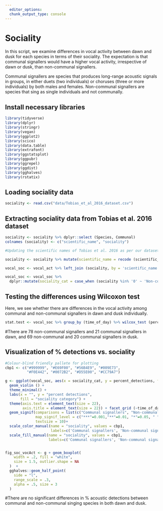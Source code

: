 ```yaml
---
  editor_options: 
  chunk_output_type: console
---
```

  
  
# Sociality
  
In this script, we examine differences in vocal activity between dawn and dusk for each species in terms of their sociality. The expectation is that communal signallers would have a higher vocal activity, irrespective of dawn or dusk, than non-communal signallers.

Communal signallers are species that produces long-range acoustic signals in groups, in either duets (two individuals) or choruses (three or more individuals) by both males and females. Non-communal signallers are species that sing as single individuals and not communally.

## Install necessary libraries
```r
library(tidyverse)
library(dplyr)
library(stringr)
library(vegan)
library(ggplot2)
library(scico)
library(data.table)
library(extrafont)
library(ggstatsplot)
library(ggpubr)
library(ggrepel)
library(ggdist)
library(gghalves)     
library(rstatix)
```

## Loading sociality data
```r
sociality <- read.csv("data/Tobias_et_al_2016_dataset.csv")
```

## Extracting sociality data from Tobias et al. 2016 dataset 
```r
sociality <- sociality %>% dplyr::select (Species, Communal)
colnames (sociality) <- c("scientific_name", "sociality")

#Updating the scientific names of Tobias et al. 2016 as per our dataset- see 05_territoriality.Rmd

sociality <- sociality %>% mutate(scientific_name = recode (scientific_name, 'Pycnonotus gularis' = 'Rubigula gularis', 'Ictinaetus malayensis' = 'Ictinaetus malaiensis', 'Dendrocopos nanus' = 'Yungipicus nanus', 'Megalaima malabarica' = 'Psilopogon malabaricus', 'Rhopocichla atriceps' = 'Dumetia atriceps', 'Chrysocolaptes lucidus' = 'Chrysocolaptes guttacristatus', 'Luscinia brunnea' = 'Larvivora brunnea', 'Parus aplonotus' = 'Machlolophus aplonotus', 'Turdoides striata' = 'Argya striata', 'Zoothera citrina' = 'Geokichla citrina', 'Turdoides subrufa' = 'Argya subrufa', 'Celeus brachyurus' = 'Micropternus brachyurus', 'Muscicapa ruficauda' = 'Ficedula ruficauda', 'Bubo nipalensis' = 'Ketupa nipalensis', 'Stigmatopelia chinensis' = 'Spilopelia chinensis', 'Hypsipetes ganeesa' = 'Hypsipetes ganeesa ganeesa', 'Acrocephalus aedon' = 'Arundinax aedon', 'Cyornis pallipes' = 'Cyornis pallidipes', 'Megalaima viridis' = 'Psilopogon viridis', 'Garrulax delesserti' = 'Pterorhinus delesserti', 'Acritillas indica' = 'Iole indica' ))

vocal_soc <- vocal_act %>% left_join (sociality, by = 'scientific_name')

vocal_soc <- vocal_soc %>%
  dplyr::mutate(sociality_cat = case_when (sociality %in% '0' ~ 'Non-communal signallers', sociality %in% '1' ~ 'Communal signallers'))
```

## Testing the differences using Wilcoxon test

Here, we see whether there are differences in the vocal activity among communal and non-communal signallers in dawn and dusk individually. 

```r
stat.test <- vocal_soc %>% group_by (time_of_day) %>% wilcox_test (percent_detections ~ sociality_cat)
```
#There are 78 non-communal signallers and 21 communal signallers in dawn, and 69 non-communal and 20 communal signallers in dusk. 

## Visualization of % detections vs. sociality

```r
#Colour-blind friendly pallete for plotting
cbp1 <- c("#999999", "#E69F00", "#56B4E9", "#009E73",
          "#F0E442", "#0072B2", "#D55E00", "#CC79A7")

g <- ggplot(vocal_soc, aes(x = sociality_cat, y = percent_detections, fill = sociality_cat)) + 
  geom_violin () +
  theme_minimal() +
  labs(x = "", y = "percent detections",
       fill = "sociality category") +
  theme(axis.text = element_text(size = 22),
        axis.title = element_text(size = 22)) + facet_grid (~time_of_day) + 
  geom_signif(comparisons = list(c("Communal signallers", "Non-communal signallers")), 
              map_signif_level = c("***"=0.001,"**"=0.01, "*"=0.05, " "=2),
              textsize = 10)+
  scale_color_manual(name = "sociality", values = cbp1,
                     labels=c('Communal signallers', 'Non-communal signallers'))+
  scale_fill_manual(name = "sociality", values = cbp1, 
                    labels=c('Communal signallers', 'Non-communal signallers'))


fig_soc_vocAct <- g + geom_boxplot(
    width = .2, fill = "white",
    size = 1.5, outlier.shape = NA
  )  +
  gghalves::geom_half_point(
    side = "l", 
    range_scale = .3, 
    alpha = .5, size = 3
  )
```

#There are no significant differences in % acoustic detections between communal and non-communal singing species in both dawn and dusk. 
